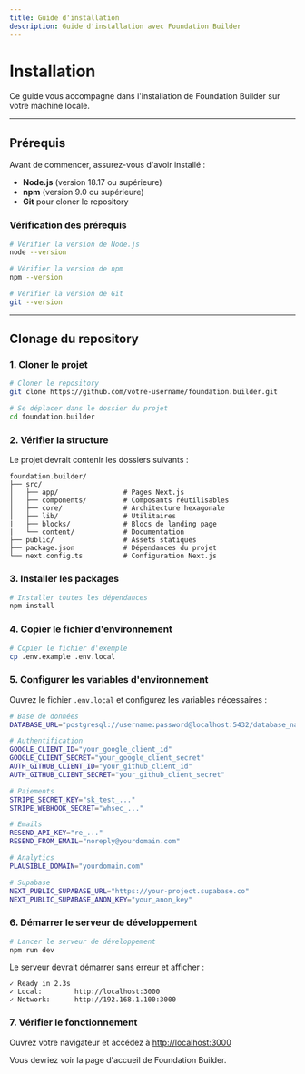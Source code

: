 ```yaml
---
title: Guide d'installation
description: Guide d'installation avec Foundation Builder
---
```


# Installation

Ce guide vous accompagne dans l'installation de Foundation Builder sur votre machine locale.

---

## Prérequis

Avant de commencer, assurez-vous d'avoir installé :

- **Node.js** (version 18.17 ou supérieure)
- **npm** (version 9.0 ou supérieure)
- **Git** pour cloner le repository

### Vérification des prérequis

```bash
# Vérifier la version de Node.js
node --version

# Vérifier la version de npm
npm --version

# Vérifier la version de Git
git --version
```

---

## Clonage du repository

### 1. Cloner le projet

```bash
# Cloner le repository
git clone https://github.com/votre-username/foundation.builder.git

# Se déplacer dans le dossier du projet
cd foundation.builder
```

### 2. Vérifier la structure

Le projet devrait contenir les dossiers suivants :

```
foundation.builder/
├── src/
│   ├── app/                # Pages Next.js
│   ├── components/         # Composants réutilisables
│   ├── core/               # Architecture hexagonale
│   ├── lib/                # Utilitaires
|   ├── blocks/             # Blocs de landing page
|   └── content/            # Documentation
├── public/                 # Assets statiques
├── package.json            # Dépendances du projet
└── next.config.ts          # Configuration Next.js
```

### 3. Installer les packages

```bash
# Installer toutes les dépendances
npm install
```

### 4. Copier le fichier d'environnement

```bash
# Copier le fichier d'exemple
cp .env.example .env.local
```

### 5. Configurer les variables d'environnement

Ouvrez le fichier `.env.local` et configurez les variables nécessaires :

```bash
# Base de données
DATABASE_URL="postgresql://username:password@localhost:5432/database_name"

# Authentification
GOOGLE_CLIENT_ID="your_google_client_id"
GOOGLE_CLIENT_SECRET="your_google_client_secret"
AUTH_GITHUB_CLIENT_ID="your_github_client_id"
AUTH_GITHUB_CLIENT_SECRET="your_github_client_secret"

# Paiements
STRIPE_SECRET_KEY="sk_test_..."
STRIPE_WEBHOOK_SECRET="whsec_..."

# Emails
RESEND_API_KEY="re_..."
RESEND_FROM_EMAIL="noreply@yourdomain.com"

# Analytics
PLAUSIBLE_DOMAIN="yourdomain.com"

# Supabase
NEXT_PUBLIC_SUPABASE_URL="https://your-project.supabase.co"
NEXT_PUBLIC_SUPABASE_ANON_KEY="your_anon_key"
```

### 6. Démarrer le serveur de développement

```bash
# Lancer le serveur de développement
npm run dev
```

Le serveur devrait démarrer sans erreur et afficher :

```
✓ Ready in 2.3s
✓ Local:        http://localhost:3000
✓ Network:      http://192.168.1.100:3000
```

### 7. Vérifier le fonctionnement

Ouvrez votre navigateur et accédez à [http://localhost:3000](http://localhost:3000)

Vous devriez voir la page d'accueil de Foundation Builder.
